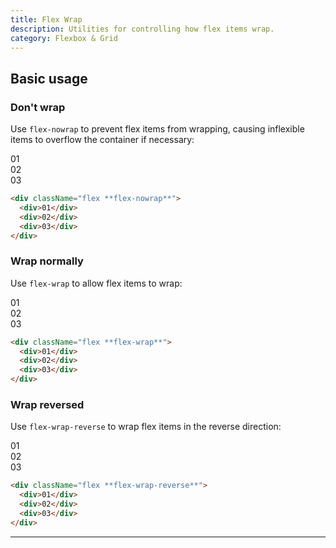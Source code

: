 ```yaml
---
title: Flex Wrap
description: Utilities for controlling how flex items wrap.
category: Flexbox & Grid
---
```



## Basic usage

### Don't wrap

Use `flex-nowrap` to prevent flex items from wrapping, causing inflexible items to overflow the container if necessary:

<Example>
  <div className="flex flex-nowrap gap-4 font-mono text-white text-sm font-bold leading-6 bg-stripes-sky rounded-lg">
    <div className="w-2/5 flex-none last:pr-8">
      <div className="p-4 w-full rounded-lg flex items-center justify-center bg-sky-500 shadow-lg">01</div>
    </div>
    <div className="w-2/5 flex-none last:pr-8">
      <div className="p-4 w-full rounded-lg flex items-center justify-center bg-sky-500 shadow-lg">02</div>
    </div>
    <div className="w-2/5 flex-none last:pr-8">
      <div className="p-4 w-full rounded-lg flex items-center justify-center bg-sky-500 shadow-lg">03</div>
    </div>
  </div>
</Example>

```html
<div className="flex **flex-nowrap**">
  <div>01</div>
  <div>02</div>
  <div>03</div>
</div>
```

### Wrap normally

Use `flex-wrap` to allow flex items to wrap:

<Example>
  <div className="flex flex-wrap gap-4 font-mono text-white text-sm font-bold leading-6 bg-stripes-indigo rounded-lg">
    <div className="p-4 w-2/5 rounded-lg flex items-center justify-center bg-indigo-500 shadow-lg">01</div>
    <div className="p-4 w-2/5 rounded-lg flex items-center justify-center bg-indigo-500 shadow-lg">02</div>
    <div className="p-4 w-2/5 rounded-lg flex items-center justify-center bg-indigo-500 shadow-lg">03</div>
  </div>
</Example>

```html
<div className="flex **flex-wrap**">
  <div>01</div>
  <div>02</div>
  <div>03</div>
</div>
```

### Wrap reversed

Use `flex-wrap-reverse` to wrap flex items in the reverse direction:

<Example>
  <div className="flex flex-wrap-reverse gap-4 font-mono text-white text-sm font-bold leading-6 bg-stripes-fuchsia rounded-lg">
    <div className="p-4 w-2/5 rounded-lg flex items-center justify-center bg-fuchsia-500 shadow-lg">01</div>
    <div className="p-4 w-2/5 rounded-lg flex items-center justify-center bg-fuchsia-500 shadow-lg">02</div>
    <div className="p-4 w-2/5 rounded-lg flex items-center justify-center bg-fuchsia-500 shadow-lg">03</div>
  </div>
</Example>

```html
<div className="flex **flex-wrap-reverse**">
  <div>01</div>
  <div>02</div>
  <div>03</div>
</div>
```

---
